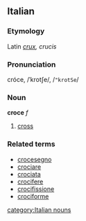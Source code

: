 ==Italian==
===Etymology===
Latin ''[[crux]], crucis''
===Pronunciation===
cróce, /ˈkrotʃe/, /<tt>"krotSe</tt>/
===Noun===
'''croce''' ''f''

# [[cross]]

===Related terms===
*[[crocesegno]]
*[[crociare]]
*[[crociata]]
*[[crocifere]]
*[[crocifissione]]
*[[crociforme]]
[[category:Italian nouns]]